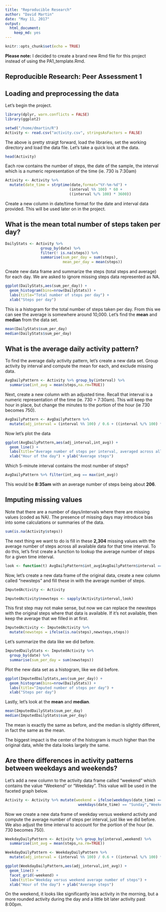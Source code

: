 ```yaml
---
title: "Reproducible Research"
author: "David Martin"
date: "May 11, 2017"
output: 
  html_document: 
    keep_md: yes
---
```


```r
knitr::opts_chunk$set(echo = TRUE)
```

**Please note:** I decided to create a brand new Rmd file for this project instead of using the PA1_template.Rmd.


## Reproducible Research: Peer Assessment 1


## Loading and preprocessing the data

Let's begin the project.

```r
library(dplyr, warn.conflicts = FALSE)
library(ggplot2)

setwd("/home/dmartin/R")
Activity <- read.csv("activity.csv", stringsAsFactors = FALSE)
```

The above is pretty straigt forward, load the libraries, set the working directory and load the data file.  Let's take a quick look at the data.

```r
head(Activity)
```

Each row contains the number of steps, the date of the sample, the interval which is a numeric representation of the time (ie. 730 is 7:30am)

```r
Activity <- Activity %>%
  mutate(date_time = strptime(date,format="%Y-%m-%d") +
                             (interval %% 100) * 60 +
                             ((interval %/% 100) * 3600))
```

Create a new column in date/time format for the date and interval data provided.  This will be used later on in the project.



## What is the mean total number of steps taken per day?

```r
DailyStats <- Activity %>%
                group_by(date) %>%
                filter(! is.na(steps)) %>%
                summarise(sum_per_day = sum(steps),
                          mean_per_day = mean(steps))
```

Create new data frame and summarize the steps (total steps and average) for each day.  We are asked to ignore missing steps data represented as NA.

```r
ggplot(DailyStats,aes(sum_per_day)) +
  geom_histogram(bins=nrow(DailyStats)) +
  labs(title="Total number of steps per day") +
  xlab("Steps per day")
```

This is a histogram for the total number of steps taken per day.  From this we can see the average is somewhere around 10,000.  Let's find the **mean** and **median** from the data set.

```r
mean(DailyStats$sum_per_day)
median(DailyStats$sum_per_day)
```



## What is the average daily activity pattern?

To find the average daily activity pattern, let's create a new data set.  Group activity by interval and compute the mean for each, and exclude missing data.

```r
AvgDailyPattern <- Activity %>% group_by(interval) %>%
  summarise(int_avg = mean(steps,na.rm=TRUE))
```

Next, create a new column with an adjusted time.  Recall that interval is a numeric representation of the time (ie. 730 = 7:30am).  This will keep the hour in place, but change the minutes to the portion of the hour (ie 730 becomes 750).

```r
AvgDailyPattern <- AvgDailyPattern %>%
  mutate(adj_interval = (interval %% 100) / 0.6 + ((interval %/% 100) * 100))
```

Now let's plot the data

```r
ggplot(AvgDailyPattern,aes(adj_interval,int_avg)) +
  geom_line() +
  labs(title="Average number of steps per interval, averaged across all days") +
  xlab("Hour of the day") + ylab("Average steps")
```

Which 5-minute interval contains the most number of steps?

```r
AvgDailyPattern %>% filter(int_avg == max(int_avg))
```

This would be **8:35am** with an average number of steps being about **206**.




## Imputing missing values

Note that there are a number of days/intervals where there are missing values (coded as NA). The presence of missing days may introduce bias into some calculations or summaries of the data.

```r
sum(is.na(Activity$steps))
```

The next thing we want to do is fill in these **2,304** missing values with the average number of steps across all available data for that time interval.  To do this, let's first create a function to lookup the average number of steps for a given time interval.

```r
look <- function(t) AvgDailyPattern$int_avg[AvgDailyPattern$interval == t]
```

Now, let's create a new data frame of the original data, create a new column called "newsteps" and fill these in with the average number of steps.

```r
ImputedActivity <- Activity

ImputedActivity$newsteps <- sapply(Activity$interval,look)
```

This first step may not make sense, but now we can replace the newsteps with the original steps where that data is available.  If it's not available, then keep the average that we filled in at first.

```r
ImputedActivity <- ImputedActivity %>%
  mutate(newsteps = ifelse(is.na(steps),newsteps,steps))
```

Let's summarize the data like we did before.

```r
ImputedDailyStats <- ImputedActivity %>%
  group_by(date) %>%
  summarise(sum_per_day = sum(newsteps))
```

Plot the new data set as a histogram, like we did before.

```r
ggplot(ImputedDailyStats,aes(sum_per_day)) +
  geom_histogram(bins=nrow(DailyStats)) +
  labs(title="Imputed number of steps per day") +
  xlab("Steps per day")
```

Lastly, let's look at the **mean** and **median**.

```r
mean(ImputedDailyStats$sum_per_day)
median(ImputedDailyStats$sum_per_day)
```

The mean is exactly the same as before, and the median is slightly different, in fact the same as the mean.

The biggest impact is the center of the histogram is much higher than the original data, while the data looks largely the same.



## Are there differences in activity patterns between weekdays and weekends?

Let's add a new column to the activity data frame called "weekend" which contains the value "Weekend" or "Weekday".  This value will be used in the faceted graph below.

```r
Activity <- Activity %>% mutate(weekend = ifelse(weekdays(date_time) == "Saturday" |
                                 weekdays(date_time) == "Sunday","Weekend","Weekday"))
```

Now we create a new data frame of weekday versus weekend activity and compute the average number of steps per interval, just like we did before.  We also adjust the time interval to account for the portion of the hour (ie. 730 becomes 750).

```r
WeekdayDailyPattern <- Activity %>% group_by(interval,weekend) %>%
  summarise(int_avg = mean(steps,na.rm=TRUE))

WeekdayDailyPattern <- WeekdayDailyPattern %>%
  mutate(adj_interval = (interval %% 100) / 0.6 + ((interval %/% 100) * 100))
```

```r
ggplot(WeekdayDailyPattern,aes(adj_interval,int_avg)) +
  geom_line() +
  facet_grid(~weekend) +
  labs(title="Weekday versus weekend average number of steps") +
  xlab("Hour of the day") + ylab("Average steps")
```

On the weekend, it looks like significantly less activity in the morning, but a more rounded activity during the day and a little bit later activity past 8:00pm.



